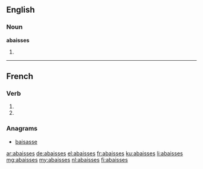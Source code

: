 {{also|abaissés}}
==English==

===Noun===
'''abaisses'''

# {{plural of|abaisse}}

----

==French==

===Verb===
{{fr-verb-form}}

# {{conjugation of|abaisser||2|s|pres|ind|lang=fr}}
# {{conjugation of|abaisser||2|s|pres|sub|lang=fr}}

===Anagrams===
* [[baisasse#French|baisasse]]

[[ar:abaisses]]
[[de:abaisses]]
[[el:abaisses]]
[[fr:abaisses]]
[[ku:abaisses]]
[[li:abaisses]]
[[mg:abaisses]]
[[my:abaisses]]
[[nl:abaisses]]
[[fi:abaisses]]